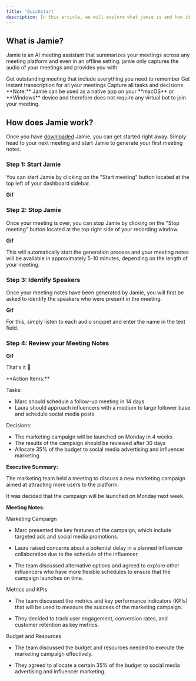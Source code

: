 ```yaml
---
title: 'Quickstart'
description: In this article, we will explore what jamie is and how it works.
---
```


## What is Jamie?

Jamie is an AI meeting assistant that summarizes your meetings across any meeting platform and even in an offline setting. jamie only captures the audio of your meetings and provides you with:

<CardGroup cols={3}>
  <Card
    title="High-Quality Meeting Notes"
    icon="pen-to-square"
  >
    Get outstanding meeting that include everything you need to remember
  </Card>
  <Card
    title="Transcript"
    icon="Text"
  >
    Get instant transcription for all your meetings
  </Card>
   <Card
    title="Action Items"
    icon="check"
  >
    Capture all tasks and decisions
  </Card>
</CardGroup>
<Warning> 
**Note:** Jamie can be used as a native app on your **macOS** or **Windows** device and therefore does not require any virtual bot to join your meeting. 
</Warning>

## How does Jamie work?

Once you have [downloaded](https://www.meetjamie.ai/download) Jamie, you can get started right away. Simply head to your next meeting and start Jamie to generate your first meeting notes.

### Step 1: Start Jamie
You can start Jamie by clicking on the "Start meeting" button located at the top left of your dashboard sidebar.

**Gif**

### Step 2: Stop Jamie
Once your meeting is over, you can stop Jamie by clicking on the "Stop meeting" button located at the top right side of your recording window.

**Gif**

This will automatically start the generation process and your meeting notes will be available in approximately 5-10 minutes, depending on the length of your meeting.

### Step 3: Identify Speakers
Once your meeting notes have been generated by Jamie, you will first be asked to identify the speakers who were present in the meeting. 

**Gif**

For this, simply listen to each audio snippet and enter the name in the text field.

### Step 4: Review your Meeting Notes 

**Gif**

That's it 🎉 


<Accordion title="Example Meeting Notes:">
  **Action Items:**

Tasks: 

- Marc should schedule a follow-up meeting in 14 days
- Laura should approach influencers with a medium to large follower base and schedule social media posts

Decisions: 

- The marketing campaign will be launched on Monday in 4 weeks
- The results of the campaign should be reviewed after 30 days
- Allocate 35% of the budget to social media advertising and influencer marketing.

 

**Executive Summary:**

The marketing team held a meeting to discuss a new marketing campaign aimed at attracting more users to the platform. 

It was decided that the campaign will be launched on Monday next week.

 

**Meeting Notes:**

Marketing Campaign

- Marc presented the key features of the campaign, which include targeted ads and social media promotions.

- Laura raised concerns about a potential delay in a planned influencer collaboration due to the schedule of the influencer.
- The team discussed alternative options and agreed to explore other influencers who have more flexible schedules to ensure that the campaign launches on time.

Metrics and KPIs

- The team discussed the metrics and key performance indicators (KPIs) that will be used to measure the success of the marketing campaign.

- They decided to track user engagement, conversion rates, and customer retention as key metrics.

Budget and Resources

- The team discussed the budget and resources needed to execute the marketing campaign effectively.

- They agreed to allocate a certain 35% of the budget to social media advertising and influencer marketing.
</Accordion>

